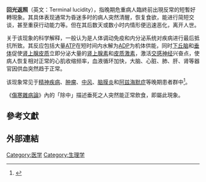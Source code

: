 '''回光返照'''（英文：Terminal lucidity），指晚期危重病人臨終前出現反常的短暫好轉現象。其具体表现通常为昏迷多时的病人突然清醒，恢复食欲，能进行简短交谈，甚至重获行动能力等。但在其后数天或数小时内情形便迅速恶化，离开人世。

关于该现象的科学解释，一般认为是人体调动免疫和内分泌系统对疾病进行最后抵抗所致。其反应包括大量[[三磷酸腺苷|ATP]]在短时间内水解为[[二磷酸腺苷|ADP]]为机体供能，同时[[下丘脑|下丘脑]]和[[垂体|垂体]]促使[[肾上腺皮质|肾上腺皮质]]立即分泌大量的[[肾上腺素|肾上腺素]]和[[皮质激素|皮质激素]]，激活[[交感神经|交感神经]]兴奋点，使病人恢复相对正常的心肌收缩频率，血液循环加快，大脑、心脏、肺、肝、肾等器官因供血突然趋于正常。

该现象常见于[[精神疾病|精神疾病]]、[[肿瘤|肿瘤]]、[[中风|中风]]、[[脑膜炎|脑膜炎]]和[[阿兹海默症|阿兹海默症]]等晚期患者群中<ref>{{cite journal |doi=10.1016/j.archger.2011.06.031 |pmid=21764150 |title=Terminal lucidity: A review and a case collection |journal=Archives of Gerontology and Geriatrics |volume=55 |issue=1 |pages=138–42 |year=2012 |last1=Nahm |first1=Michael |last2=Greyson |first2=Bruce |last3=Kelly |first3=Emily Williams |last4=Haraldsson |first4=Erlendur }}</ref>。

《[[傷寒雜病論|傷寒雜病論]]》內的「除中」描述垂死之人突然能正常飲食，即屬此現象。

==參考文獻==
{{Reflist}}

==外部連結==
[[Category:医学|Category:医学]]
[[Category:生理学|Category:生理学]]